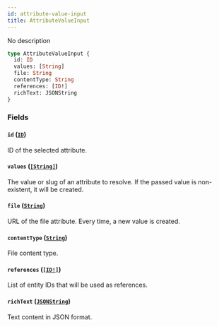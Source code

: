 ```yaml
---
id: attribute-value-input
title: AttributeValueInput
---
```


No description

```graphql
type AttributeValueInput {
  id: ID
  values: [String]
  file: String
  contentType: String
  references: [ID!]
  richText: JSONString
}
```

### Fields

#### `id` ([`ID`](/developer/api-reference/scalars/id.mdx))

ID of the selected attribute.

#### `values` ([`[String]`](/developer/api-reference/scalars/string.mdx))

The value or slug of an attribute to resolve. If the passed value is non-existent, it will be created.

#### `file` ([`String`](/developer/api-reference/scalars/string.mdx))

URL of the file attribute. Every time, a new value is created.

#### `contentType` ([`String`](/developer/api-reference/scalars/string.mdx))

File content type.

#### `references` ([`[ID!]`](/developer/api-reference/scalars/id.mdx))

List of entity IDs that will be used as references.

#### `richText` ([`JSONString`](/developer/api-reference/scalars/json-string.mdx))

Text content in JSON format.
